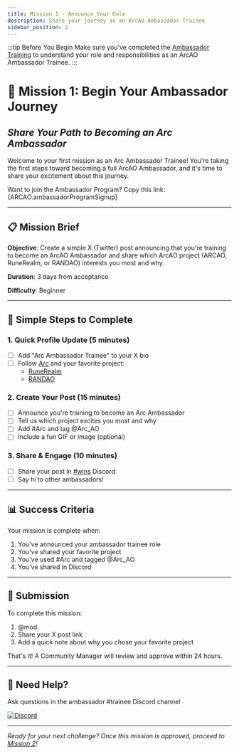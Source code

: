 ```yaml
---
title: Mission 1 - Announce Your Role
description: Share your journey as an ArcAO Ambassador Trainee
sidebar_position: 2
---
```


:::tip Before You Begin
Make sure you've completed the [Ambassador Training](./training) to understand your role and responsibilities as an ArcAO Ambassador Trainee.
:::

# 🚀 Mission 1: Begin Your Ambassador Journey
## *Share Your Path to Becoming an Arc Ambassador*

Welcome to your first mission as an Arc Ambassador Trainee! You're taking the first steps toward becoming a full ArcAO Ambassador, and it's time to share your excitement about this journey.

Want to join the Ambassador Program? Copy this link:
{ARCAO.ambassadorProgramSignup}

---

## 📋 Mission Brief

**Objective**: Create a simple X (Twitter) post announcing that you're training to become an ArcAO Ambassador and share which ArcAO project (ARCAO, RuneRealm, or RANDAO) interests you most and why.

**Duration**: 3 days from acceptance

**Difficulty**: Beginner

---

## 🎯 Simple Steps to Complete

### 1. Quick Profile Update (5 minutes)
- [ ] Add "Arc Ambassador Trainee" to your X bio
- [ ] Follow <a href={ARCAO.twitter} target="_blank">Arc</a> and your favorite project:
  - <a href={RUNEREALM.twitter} target="_blank">RuneRealm</a>
  - <a href={ARCAO.randaoTwitter} target="_blank">RANDAO</a>

### 2. Create Your Post (15 minutes)
- [ ] Announce you're training to become an Arc Ambassador
- [ ] Tell us which project excites you most and why
- [ ] Add #Arc and tag @Arc_AO
- [ ] Include a fun GIF or image (optional)

### 3. Share & Engage (10 minutes)
- [ ] Share your post in <a href={ARCAO.ambassadorWins} target="_blank">#wins</a> Discord
- [ ] Say hi to other ambassadors!

---

## 📊 Success Criteria

Your mission is complete when:

1. You've announced your ambassador trainee role
2. You've shared your favorite project
3. You've used #Arc and tagged @Arc_AO
4. You've shared in Discord

---

## 📝 Submission

To complete this mission:

1. @mod
2. Share your X post link
3. Add a quick note about why you chose your favorite project

That's it! A Community Manager will review and approve within 24 hours.

---

## 🤔 Need Help?

Ask questions in the ambassador #trainee Discord channel

<a href={ARCAO.discord} target="_blank">
  <img
    alt="Discord"
    src="https://img.shields.io/badge/Discord-Get%20Support-5865F2?style=for-the-badge&logo=discord"
  />
</a>

---

*Ready for your next challenge? Once this mission is approved, proceed to [Mission 2](./mission-2)!*
